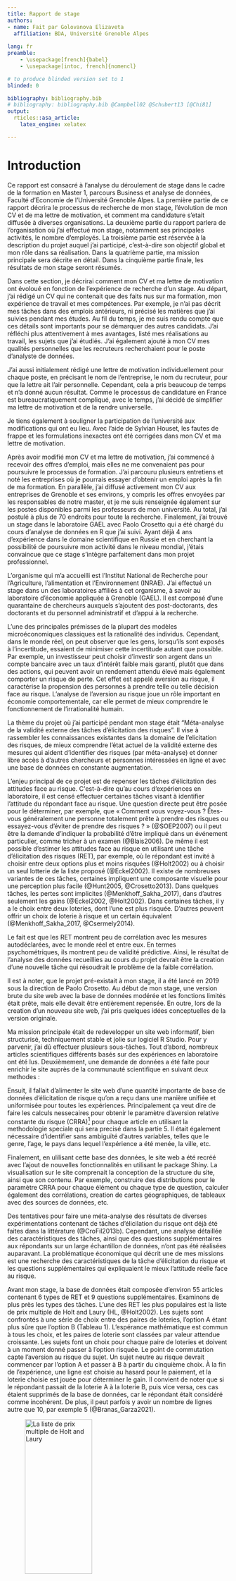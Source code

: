 ```yaml
---
title: Rapport de stage
authors: 
- name: Fait par Golovanova Elizaveta
  affiliation: BDA, Université Grenoble Alpes 
  
lang: fr
preamble:
    - \usepackage[french]{babel}
    - \usepackage[intoc, french]{nomencl}

# to produce blinded version set to 1
blinded: 0

bibliography: bibliography.bib
# bibliography: bibliography.bib @Campbell02 @Schubert13 [@Chi81]
output: 
  rticles::asa_article:
    latex_engine: xelatex

---
```

\newpage
\tableofcontents 
\newpage

# Introduction

Ce rapport est consacré à l'analyse du déroulement de stage dans le cadre de la formation en Master 1, parcours Business et analyse de données, Faculté d'Economie de l'Université Grenoble Alpes. La première partie de ce rapport décrira le processus de recherche de mon stage, l'évolution de mon CV et de ma lettre de motivation, et comment ma candidature s'etait diffusée à diverses organisations. La deuxième partie du rapport parlera de l'organisation où j'ai effectué mon stage, notamment ses principales activités, le nombre d'employés. La troisième partie est réservée à la description du projet auquel j'ai participé, c'est-à-dire son objectif global et mon rôle dans sa réalisation. Dans la quatrième partie, ma mission principale sera décrite en détail. Dans la cinquième partie finale, les résultats de mon stage seront résumés.

\section{Recherche de stage}
\label{sec:first}

Dans cette section, je décrirai comment mon CV et ma lettre de motivation ont évoloué en fonction de l'expérience de recherche d'un stage. Au départ, j'ai rédigé un CV qui ne contenait que des faits nus sur ma formation, mon expérience de travail et mes compétences. Par exemple, je n'ai pas décrit mes tâches dans des emplois antérieurs, ni précisé les matières que j'ai suivies pendant mes études. Au fil du temps, je me suis rendu compte que ces détails sont importants pour se démarquer des autres candidats. J'ai réfléchi plus attentivement à mes avantages, listé mes réalisations au travail, les sujets que j'ai étudiés. J'ai également ajouté à mon CV mes qualités personnelles que les recruteurs recherchaient pour le poste d'analyste de données.

J'ai aussi initialement rédigé une lettre de motivation individuellement pour chaque poste, en précisant le nom de l'entreprise, le nom du recruteur, pour que la lettre ait l'air personnelle. Cependant, cela a pris beaucoup de temps et n'a donné aucun résultat. Comme le processus de candidature en France est bureaucratiquement compliqué, avec le temps, j'ai décidé de simplifier ma lettre de motivation et de la rendre universelle. 

Je tiens également à souligner la participation de l'université aux modifications qui ont eu lieu. Avec l'aide de Sylvian Houset, les fautes de frappe et les formulations inexactes ont été corrigées dans mon CV et ma lettre de motivation.

Après avoir modifié mon CV et ma lettre de motivation, j'ai commencé à recevoir des offres d'emploi, mais elles ne me convenaient pas pour poursuivre le processus de formation. J'ai parcouru plusieurs entretiens et noté les entreprises où je pourrais essayer d'obtenir un emploi après la fin de ma formation. En parallèle, j'ai diffusé activement mon CV aux entreprises de Grenoble et ses environs, y compris les offres envoyées par les responsables de notre master, et je me suis renseignée également sur les postes disponibles parmi les professeurs de mon université. Au total, j'ai postulé à plus de 70 endroits pour toute la recherche. Finalement, j'ai trouvé un stage dans le laboratoire GAEL avec Paolo Crosetto qui a été chargé du cours d'analyse de données en R que j'ai suivi. Ayant déjà 4 ans d'expérience dans le domaine scientifique en Russie et en cherchant la possibilité de poursuivre mon activité dans le niveau mondial, j'étais convaincue que ce stage s'intègre parfaitement dans mon projet professionnel. 

\section{Présentation de la structure de stage}
\label{sec:second}

L'organisme qui m'a accueilli est l’Institut National de Recherche pour l’Agriculture, l’alimentation et l’Environnement (INRAE). J'ai effectué un stage dans un des laboratoires affiliés à cet organisme, à savoir au laboratoire d'économie appliquée à Grenoble (GAEL). Il est composé d'une quarantaine de chercheurs auxquels s'ajoutent des post-doctorants, des doctorants et du personnel administratif et d'appui à la recherche. 


\section{Missions effectuées pendant le stage}
\label{sec:third}

L'une des principales prémisses de la plupart des modèles microéconomiques classiques est la rationalité des individus. Cependant, dans le monde réel, on peut observer que les gens, lorsqu'ils sont exposés à l'incertitude, essaient de minimiser cette incertitude autant que possible. Par exemple, un investisseur peut choisir d'investir son argent dans un compte bancaire avec un taux d'intérêt faible mais garanti, plutôt que dans des actions, qui peuvent avoir un rendement attendu élevé mais également comporter un risque de perte. Cet effet est appelé aversion au risque, il caractérise la propension des personnes à prendre telle ou telle décision face au risque. L'analyse de l'aversion au risque joue un rôle important en économie comportementale, car elle permet de mieux comprendre le fonctionnement de l'irrationalité humain. 

La thème du projet où j'ai participé pendant mon stage était "Méta-analyse de la validité externe des tâches d'élicitation des risques". Il vise à rassembler les connaissances existantes dans la domaine de l'elicitation des risques, de mieux comprendre l'état actuel de la validité externe des mesures qui aident d'identifier des risques (par méta-analyse) et donner libre accès à d'autres chercheurs et personnes intéressées en ligne et avec une base de données en constante augmentation.  

L'enjeu principal de ce projet est de repenser les tâches d'élicitation des attitudes face au risque. С'est-à-dire qu'au cours d'expériences en laboratoire, il est censé effectuer certaines tâches visant à identifier l'attitude du répondant face au risque. Une question directe peut être posée pour le déterminer, par exemple, que « Comment vous voyez-vous ? Êtes-vous généralement une personne totalement prête à prendre des risques ou essayez-vous d'éviter de prendre des risques ? » (@SOEP2007) ou il peut être la demande d'indiquer la probabilité d'être impliqué dans un événement particulier, comme tricher à un examen (@Blais2006). De même il est possible d'estimer les attitudes face au risque en utilisant une tâche d'élicitation des risques (RET), par exemple, où le répondant est invité à choisir entre deux options plus et moins risquées (@Holt2002) ou à choisir un seul lotterie de la liste proposé (@Eckel2002). Il existe de nombreuses variantes de ces tâches, certaines impliquent une composante visuelle pour une perception plus facile (@Hunt2005, @Crosetto2013). Dans quelques tâches, les pertes sont implicites (@Menkhoff_Sakha_2017), dans d'autres seulement les gains (@Eckel2002, @Holt2002). Dans certaines tâches, il y a le choix entre deux loteries, dont l'une est plus risquée. D'autres peuvent offrir un choix de loterie à risque et un certain équivalent (@Menkhoff_Sakha_2017, @Csermely2014). 

Le fait est que les RET montrent peu de corrélation avec les mesures autodéclarées, avec le monde réel et entre eux. En termes psychométriques, ils montrent peu de validité prédictive. Ainsi, le résultat de l'analyse des données recueillies au cours du projet devrait être la creation d'une nouvelle tâche qui résoudrait le problème de la faible corrélation.
 
Il est à noter, que le projet pré-existait à mon stage, il a été lancé en 2019 sous la direction de Paolo Crosetto. Au début de mon stage, une version brute du site web avec la base de données modérée et les fonctions limités était prête, mais elle devait être entièrement repensée. En outre, lors de la creation d'un nouveau site web, j'ai pris quelques idées conceptuelles de la version originale. 

Ma mission principale était de redevelopper un site web informatif, bien structurisé, techniquement stable et jolie sur logiciel R Studio. Pour y parvenir, j'ai dû effectuer plusieurs sous-tâches. Tout d'abord, nombreux articles scientifiques différents basés sur des expériences en laboratoire ont été lus. Deuxièmement, une demande de données a été faite pour enrichir le site auprès de la communauté scientifique en suivant deux methodes : 
\begin{enumerate}
\item Paolo a envoyé le mail au ces collegues directement en utilisant la base de contact qu'il avait;
\item Les messages personnels à diffuser aux auteurs qui Paolo ne connait pas encore ont été composé. Les articles neessaires ont été selectionées par definition des requets pertinentes sur Google Scholar. Les liens sur ces articles et son information principale, tel que les noms d'auters et d'article et l'année de publication ont été collecté en utilisant le parser en Python. Ensuite, la lecture des articles par le site Scihub et extraction des mails par analyseur en Python ont été effectué. 
\end{enumerate}

Ensuit, il fallait d'alimenter le site web d'une quantité importante de base de données d'élicitation de risque qu'on a reçu dans une manière unifiée et uniformisée pour toutes les expériences. Principalement ça veut dire de faire les calculs nessecaires pour obtenir le paramètre d'aversion relative constante du risque (CRRA)[^1] pour chaque article en utilisant la methodologie speciale qui sera precisé dans la partie 5. Il était également nécessaire d'identifier sans ambiguïté d'autres variables, telles que le genre, l'age, le pays dans lequel l'expérience a été menée, la ville, etc.

[^1]: https://en.wikipedia.org/wiki/Risk_aversion

Finalement, en ulilisant cette base des données, le site web a été recréé avec l'ajout de nouvelles fonctionnalités en utilisant le package Shiny. La visualisation sur le site comprenait la conception de la structure du site, ainsi que son contenu. Par exemple, construire des distributions pour le paramètre CRRA pour chaque élément ou chaque type de question, calculer également des corrélations, creation de cartes géographiques, de tableaux avec des sources de données, etc. 

\section{Développement d’un site web consacré d'analyse de risque}
\label{sec:fourth}

\subsection{Problématique économique}

Des tentatives pour faire une méta-analyse des résultats de diverses expérimentations contenant de tâches d'élicilation du risque ont déjà été faites dans la littérature (@CroFil2013b). Cependant, une analyse détaillée des caractéristiques des tâches, ainsi que des questions supplémentaires aux répondants sur un large échantillon de données, n'ont pas été réalisées auparavant. La problématique économique qui décrit une de mes missions est une recherche des caractéristiques de la tâche d'élicitation du risque et les questions supplémentaires qui expliquaient le mieux l'attitude réelle face au risque.


\subsection{Base de données}

Avant mon stage, la base de données était composée d'environ 55 articles contenant 6 types de RET et 9 questions supplémentaires. Examinons de plus près les types des tâches. L'une des RET les plus populaires est la liste de prix multiple de Holt and Laury (HL, @Holt2002). Les sujets sont confrontés à une série de choix entre des paires de loteries, l'option A étant plus sûre que l'option B (Tableau 1). L’espérance mathématique est commun à tous les choix, et les paires de loterie sont classées par valeur attendue croissante. Les sujets font un choix pour chaque paire de loteries et doivent à un moment donné passer à l'option risquée. Le point de commutation capte l'aversion au risque du sujet. Un sujet neutre au risque devrait commencer par l'option A et passer à B à partir du cinquième choix. À la fin de l'expérience, une ligne est choisie au hasard pour le paiement, et la loterie choisie est jouée pour déterminer le gain. Il convient de noter que si le répondant passait de la loterie A à la loterie B, puis vice versa, ces cas étaient supprimés de la base de données, car le répondant était considéré comme incohérent. De plus, il peut parfois y avoir un nombre de lignes autre que 10, par exemple 5 (@Branas_Garza2021).

![La liste de prix multiple de Holt and Laury](/Users/elizavetagolovanova/Dropbox/METARET/METARET_github/Report de stage/HL.png){ height=30% width=60% }

Il est à noter, que pour calculer le paramètre CRRA pour chaque tâche la fonction d'utilité \(u(x) = x^r\) a été utilisée. Pour chaque moment de changement des préférences de la loterie A à la loterie B, il est possible de déterminer l'intervalle où tombe la valeur de ce paramètre. Par exemple, si le répondant a choisi sur la quatrième ligne la loterie B, alors la solution de l'équation \(0.4*4^r + 0.6*3.2^r = 0.4*7.7^r + 0.6*0.2^r\) sera le seuil supérieur de l'intervalle et la solution de \(0.3*4^r + 0.7*3.2^r = 0.3*7.7^r + 0.7*0.2^r\) sera celui de inférieur. Lors de la mise à jour du site, pour ce répondant une des valeurs de CRRA distribué uniformément est implémentée avec une valeur minimale de 0.32 et une valeur maximale de 0.59. Comme ça les valeurs appropriées ont été calculées pour tous les participants de ce type de tâche. 

Dans le point de commutation sur la toute première loterie, seul le seuil inférieur est utilisé, et dans le cas de la dixième - seul le seuil supérieur. Si le répondant a choisi la loterie sûre tout le temps, alors de tels cas ont été exclus.

Une loterie pas peu connue est aussi la sélection de loteries triées de Eckel and Grossman (EG, @Eckel2002). Les sujets choisissent une loterie parmi un ensemble de 5 loteries caractérisées par une valeur attendue croissante linéairement ainsi qu'un écart type plus grand, avec la probabilité de chaque option étant fixée à 50 % (Tableau 2). Un participant neutre au risque devrait choisir la loterie 5, car elle donne la valeur attendue la plus élevée.

![La sélection de loteries triées de Eckel and Grossman ](/Users/elizavetagolovanova/Dropbox/METARET/METARET_github/Report de stage/EG.png){ height=30% width=60% }

De manière similaire à la procédure de calcul du CRRA de la tâche précédente, pour chaque loterie sélectionnée, les seuils supérieur et inférieur de l'intervalle sont calculés. Par exemple, si 3 loterie est sélectionné, alors le seuil supérieur sera la solution d'équation suivant \(8^r + 2^r = 10^r + 1^r\). 

Plan : 
\begin{itemize}


\item *Méthodologie* : explication du contenu ua site web


\item *Résultats* : La partie d'analyse des données que nous n'avons pas encore commencée

\item *Limitations et difficultées*

\end{itemize}

\section{Conclusion}
\label{sec:fifth}

